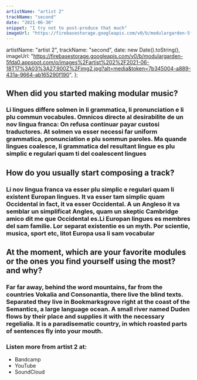 ```yaml
---
artistName: "artist 2"
trackName: "second"
date: "2021-06-30"
snippet: "I try not to post-produce that much"
imageUrl: "https://firebasestorage.googleapis.com/v0/b/modulargarden-5fda0.appspot.com/o/images%2Fartist%202%2F2021-06-18T17%3A03%3A27.900Z%2Fimg2.jpg?alt=media&token=7b345004-a889-431a-9664-ab165290f190"
---
```


  artistName: "artist 2",
  trackName: "second",
  date: new Date().toString(),
  imageUrl:
    "https://firebasestorage.googleapis.com/v0/b/modulargarden-5fda0.appspot.com/o/images%2Fartist%202%2F2021-06-18T17%3A03%3A27.900Z%2Fimg2.jpg?alt=media&token=7b345004-a889-431a-9664-ab165290f190",
};



## When did you started making modular music?

### Li lingues differe solmen in li grammatica, li pronunciation e li plu commun vocabules. Omnicos directe al desirabilite de un nov lingua franca: On refusa continuar payar custosi traductores. At solmen va esser necessi far uniform grammatica, pronunciation e plu sommun paroles. Ma quande lingues coalesce, li grammatica del resultant lingue es plu simplic e regulari quam ti del coalescent lingues

## How do you usually start composing a track?

### Li nov lingua franca va esser plu simplic e regulari quam li existent Europan lingues. It va esser tam simplic quam Occidental in fact, it va esser Occidental. A un Angleso it va semblar un simplificat Angles, quam un skeptic Cambridge amico dit me que Occidental es.Li Europan lingues es membres del sam familie. Lor separat existentie es un myth. Por scientie, musica, sport etc, litot Europa usa li sam vocabular

## At the moment, which are your favorite modules or the ones you find yourself using the most? and why?

### Far far away, behind the word mountains, far from the countries Vokalia and Consonantia, there live the blind texts. Separated they live in Bookmarksgrove right at the coast of the Semantics, a large language ocean. A small river named Duden flows by their place and supplies it with the necessary regelialia. It is a paradisematic country, in which roasted parts of sentences fly into your mouth.

### Listen more from artist 2 at:

- <Link href="https://chakra-ui.com/">Bandcamp</Link>
- <Link href="https://chakra-ui.com/">YouTube</Link>
- <Link href="https://chakra-ui.com/">SoundCloud</Link>
